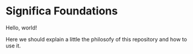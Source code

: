 
# Significa Foundations

Hello, world!

<Callout type="info" emoji="ℹ️">
  Here we should explain a little the philosofy of this repository and how to use it.
</Callout>
